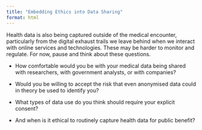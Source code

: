 ```yaml
---
title: "Embedding Ethics into Data Sharing"
format: html
---
```


Health data is also being captured outside of the medical encounter, particularly from the digital exhaust trails we leave behind when we interact with online services and technologies. These may be harder to monitor and regulate. For now, pause and think about these questions.

-   How comfortable would you be with your medical data being shared with researchers, with government analysts, or with companies?

-   Would you be willing to accept the risk that even anonymised data could in theory be used to identify you?

-   What types of data use do you think should require your explicit consent?

-   And when is it ethical to routinely capture health data for public benefit?
